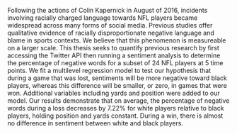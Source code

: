 Following the actions of Colin Kapernick in August of 2016, incidents involving racially charged language towards NFL players became widespread across many forms of social media. Previous studies offer qualitative evidence of racially disproportionate negative language and blame in sports contexts. We believe that this phenomenon is measureable on a larger scale. This thesis seeks to quantify previous research by first accessing the Twitter API then running a sentiment analysis to determine the percentage of negative words for a subset of 24 NFL players at 5 time points. We fit a multilevel regression model to test our hypothesis that during a game that was lost, sentiments will be more negative toward black players, whereas this difference will be smaller, or zero, in games that were won. Additional variables including yards and position were added to our model. Our results demonstrate that on average, the percentage of negative words during a loss decreases by 7.22% for white players relative to black players, holding position and yards constant. During a win, there is almost no difference in sentiment between white and black players. 
